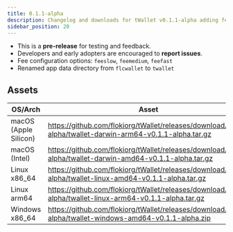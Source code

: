 ```yaml
---
title: 0.1.1-alpha
description: Changelog and downloads for tWallet v0.1.1-alpha adding fee controls and updated data paths.
sidebar_position: 20
---
```


- This is a **pre-release** for testing and feedback.
- Developers and early adopters are encouraged to **report issues**.
- Fee configuration options: `feeslow`, `feemedium`, `feefast`
- Renamed app data directory from `flcwallet` to `twallet`

## Assets

| OS/Arch | Asset |
| --- | --- |
| macOS (Apple Silicon) | https://github.com/flokiorg/tWallet/releases/download/0.1.1-alpha/twallet-darwin-arm64-v0.1.1-alpha.tar.gz |
| macOS (Intel) | https://github.com/flokiorg/tWallet/releases/download/0.1.1-alpha/twallet-darwin-amd64-v0.1.1-alpha.tar.gz |
| Linux x86_64 | https://github.com/flokiorg/tWallet/releases/download/0.1.1-alpha/twallet-linux-amd64-v0.1.1-alpha.tar.gz |
| Linux arm64 | https://github.com/flokiorg/tWallet/releases/download/0.1.1-alpha/twallet-linux-arm64-v0.1.1-alpha.tar.gz |
| Windows x86_64 | https://github.com/flokiorg/tWallet/releases/download/0.1.1-alpha/twallet-windows-amd64-v0.1.1-alpha.zip |
